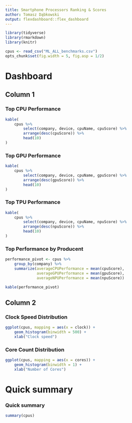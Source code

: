 ```yaml
---
title: Smartphone Processors Ranking & Scores
author: Tomasz Dąbkowski
output: flexdashboard::flex_dashboard
---
```


```r
library(tidyverse)
library(rmarkdown)
library(knitr)

cpus <- read_csv("ML_ALL_benchmarks.csv")
opts_chunk$set(fig.width = 5, fig.asp = 1/2)
```
# Dashboard

## Column 1

###  Top CPU Performance
```r
kable(
    cpus %>%
        select(company, device, cpuName, cpuScore) %>%
        arrange(desc(cpuScore)) %>%
        head(10)
)
```

###  Top GPU Performance
```r
kable(
    cpus %>%
        select(company, device, cpuName, gpuScore) %>%
        arrange(desc(gpuScore)) %>%
        head(10)
)
```

###  Top TPU Performance
```r
kable(
    cpus %>%
        select(company, device, cpuName, npuScore) %>%
        arrange(desc(npuScore)) %>%
        head(10)
)
```

### Top Performance by Producent
```r
performance_pivot <- cpus %>%
    group_by(company) %>%
    summarize(averageCPUPerformance = mean(cpuScore),
              averageGPUPerformance = mean(gpuScore),
              averageNPUPerformance = mean(npuScore))

kable(performance_pivot)
```

## Column 2

### Clock Speed Distribution
```r
ggplot(cpus, mapping = aes(x = clock)) +
    geom_histogram(binwidth = 500) +
    xlab("Clock speed")
```

### Core Count Distribution
```r
ggplot(cpus, mapping = aes(x = cores)) +
    geom_histogram(binwidth = 1) +
    xlab("Number of Cores") 
```

# Quick summary

### Quick summary
```r
summary(cpus)
```
